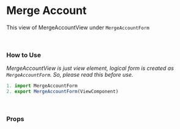 
<Meta title="Form/Merge Account" component={MergeAccountView} />

# Merge Account

This view of MergeAccountView under `MergeAccountForm`
<Preview>
  <Story name="Merge Account">
    <MergeAccountView
      onSubmit="function"
      onSucces="function"
      onError="function"
      errorMessage="object"
    />
  </Story>
</Preview>

<br />

### How to Use
_MergeAccountView is just view element, logical form is created as `MergeAccountForm`. So, please read this before use._


```js
1. import MergeAccountForm
2. export MergeAccountForm(ViewComponent)
```

<br />

### Props
<Props of={MergeAccountView} />